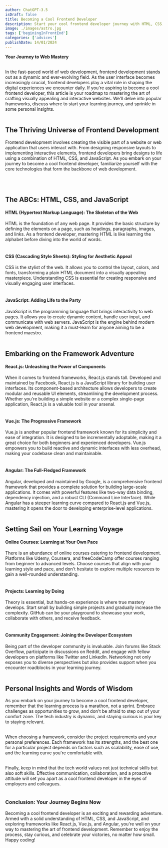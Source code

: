 ```yaml
---
author: ChatGPT-3.5
isDraft: false
title: Becoming a Cool Frontend Developer
description: Start your cool frontend developer journey with HTML, CSS, and JavaScript basics. Explore React.js, Vue.js, and Angular frameworks. Enhance learning through online courses, hands-on projects, and community engagement. Master the art with curiosity, perseverance, and soft skills. Happy coding! 🚀
image: ./images/astro.jpg
tags: ['beginingInFrontEnd']
categories: ['advices']
publishDate: 14/01/2024
---
```


**Your Journey to Web Mastery** <br /><br />

In the fast-paced world of web development, frontend development stands out as a dynamic and ever-evolving field. As the user interface becomes increasingly crucial, frontend developers play a vital role in shaping the digital experiences we encounter daily. If you're aspiring to become a cool frontend developer, this article is your roadmap to mastering the art of crafting visually appealing and interactive websites. We'll delve into popular frameworks, discuss where to start your learning journey, and sprinkle in some personal insights.
<br /><br />

## **The Thriving Universe of Frontend Development**
Frontend development involves creating the visible part of a website or web application that users interact with. From designing responsive layouts to implementing interactive elements, frontend developers bring designs to life using a combination of HTML, CSS, and JavaScript. As you embark on your journey to become a cool frontend developer, familiarize yourself with the core technologies that form the backbone of web development.

<br /><br />
## **The ABCs: HTML, CSS, and JavaScript**

#### **HTML (Hypertext Markup Language): The Skeleton of the Web**

HTML is the foundation of any web page. It provides the basic structure by defining the elements on a page, such as headings, paragraphs, images, and links. As a frontend developer, mastering HTML is like learning the alphabet before diving into the world of words.
<br /><br />
#### **CSS (Cascading Style Sheets): Styling for Aesthetic Appeal**

CSS is the stylist of the web. It allows you to control the layout, colors, and fonts, transforming a plain HTML document into a visually appealing masterpiece. Understanding CSS is essential for creating responsive and visually engaging user interfaces.
<br /><br />
#### **JavaScript: Adding Life to the Party**

JavaScript is the programming language that brings interactivity to web pages. It allows you to create dynamic content, handle user input, and communicate with web servers. JavaScript is the engine behind modern web development, making it a must-learn for anyone aiming to be a frontend maestro.
<br /><br />
## **Embarking on the Framework Adventure**

#### **React.js: Unleashing the Power of Components**

When it comes to frontend frameworks, React.js stands tall. Developed and maintained by Facebook, React.js is a JavaScript library for building user interfaces. Its component-based architecture allows developers to create modular and reusable UI elements, streamlining the development process. Whether you're building a simple website or a complex single-page application, React.js is a valuable tool in your arsenal.
<br /><br />
#### **Vue.js: The Progressive Framework**

Vue.js is another popular frontend framework known for its simplicity and ease of integration. It is designed to be incrementally adoptable, making it a great choice for both beginners and experienced developers. Vue.js empowers you to build reactive and dynamic interfaces with less overhead, making your codebase clean and maintainable.
<br /><br />
#### **Angular: The Full-Fledged Framework**

Angular, developed and maintained by Google, is a comprehensive frontend framework that provides a complete solution for building large-scale applications. It comes with powerful features like two-way data binding, dependency injection, and a robust CLI (Command Line Interface). While Angular has a steeper learning curve compared to React.js and Vue.js, mastering it opens the door to developing enterprise-level applications.
<br /><br />
## **Setting Sail on Your Learning Voyage**

#### **Online Courses: Learning at Your Own Pace**

There is an abundance of online courses catering to frontend development. Platforms like Udemy, Coursera, and freeCodeCamp offer courses ranging from beginner to advanced levels. Choose courses that align with your learning style and pace, and don't hesitate to explore multiple resources to gain a well-rounded understanding.
<br /><br />
#### **Projects: Learning by Doing**

Theory is essential, but hands-on experience is where true mastery develops. Start small by building simple projects and gradually increase the complexity. GitHub can be your playground to showcase your work, collaborate with others, and receive feedback.
<br /><br />
#### **Community Engagement: Joining the Developer Ecosystem**

Being part of the developer community is invaluable. Join forums like Stack Overflow, participate in discussions on Reddit, and engage with fellow developers on platforms like Twitter and LinkedIn. Networking not only exposes you to diverse perspectives but also provides support when you encounter roadblocks in your learning journey.
<br /><br />
## **Personal Insights and Words of Wisdom**

As you embark on your journey to become a cool frontend developer, remember that the learning process is a marathon, not a sprint. Embrace challenges as opportunities to grow, and don't be afraid to step out of your comfort zone. The tech industry is dynamic, and staying curious is your key to staying relevant.<br /><br />

When choosing a framework, consider the project requirements and your personal preferences. Each framework has its strengths, and the best one for a particular project depends on factors such as scalability, ease of use, and the learning curve you're comfortable with.<br /><br />

Finally, keep in mind that the tech world values not just technical skills but also soft skills. Effective communication, collaboration, and a proactive attitude will set you apart as a cool frontend developer in the eyes of employers and colleagues.
<br /><br />
### **Conclusion: Your Journey Begins Now**

Becoming a cool frontend developer is an exciting and rewarding adventure. Armed with a solid understanding of HTML, CSS, and JavaScript, and exploring frameworks like React.js, Vue.js, and Angular, you're well on your way to mastering the art of frontend development. Remember to enjoy the process, stay curious, and celebrate your victories, no matter how small. Happy coding!
